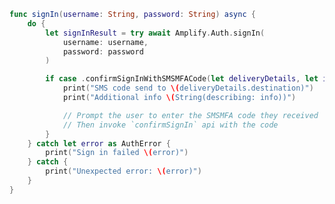 ```swift
func signIn(username: String, password: String) async {
    do {
        let signInResult = try await Amplify.Auth.signIn(
            username: username,
            password: password
        )

        if case .confirmSignInWithSMSMFACode(let deliveryDetails, let info) = signInResult.nextStep {
            print("SMS code send to \(deliveryDetails.destination)")
            print("Additional info \(String(describing: info))")

            // Prompt the user to enter the SMSMFA code they received
            // Then invoke `confirmSignIn` api with the code
        }
    } catch let error as AuthError {
        print("Sign in failed \(error)")
    } catch {
        print("Unexpected error: \(error)")
    }
}
```